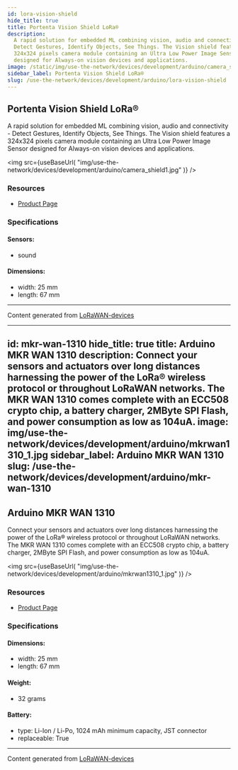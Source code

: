 ```yaml
---
id: lora-vision-shield
hide_title: true
title: Portenta Vision Shield LoRa®
description:
  A rapid solution for embedded ML combining vision, audio and connectivity -
  Detect Gestures, Identify Objects, See Things. The Vision shield features a
  324x324 pixels camera module containing an Ultra Low Power Image Sensor
  designed for Always-on vision devices and applications.
image: /static/img/use-the-network/devices/development/arduino/camera_shield1.jpg
sidebar_label: Portenta Vision Shield LoRa®
slug: /use-the-network/devices/development/arduino/lora-vision-shield
---
```



## Portenta Vision Shield LoRa®

A rapid solution for embedded ML combining vision, audio and connectivity -
Detect Gestures, Identify Objects, See Things. The Vision shield features a
324x324 pixels camera module containing an Ultra Low Power Image Sensor designed
for Always-on vision devices and applications.

<img
  src={useBaseUrl(
    "img/use-the-network/devices/development/arduino/camera_shield1.jpg"
  )}
/>

### Resources

- [Product Page](https://store.arduino.cc/portenta-vision-shield)

### Specifications

#### Sensors:

- sound

#### Dimensions:

- width: 25 mm
- length: 67 mm

---

Content generated from
[LoRaWAN-devices](https://github.com/TheThingsNetwork/lorawan-devices)





---
id: mkr-wan-1310
hide_title: true
title: Arduino MKR WAN 1310
description:
  Connect your sensors and actuators over long distances harnessing the power of
  the LoRa® wireless protocol or throughout LoRaWAN networks. The MKR WAN 1310
  comes complete with an ECC508 crypto chip, a battery charger, 2MByte SPI
  Flash, and power consumption as low as 104uA.
image: img/use-the-network/devices/development/arduino/mkrwan1310_1.jpg
sidebar_label: Arduino MKR WAN 1310
slug: /use-the-network/devices/development/arduino/mkr-wan-1310
---


## Arduino MKR WAN 1310

Connect your sensors and actuators over long distances harnessing the power of
the LoRa® wireless protocol or throughout LoRaWAN networks. The MKR WAN 1310
comes complete with an ECC508 crypto chip, a battery charger, 2MByte SPI Flash,
and power consumption as low as 104uA.

<img
  src={useBaseUrl(
    "img/use-the-network/devices/development/arduino/mkrwan1310_1.jpg"
  )}
/>

### Resources

- [Product Page](https://store.arduino.cc/mkr-wan-1310)

### Specifications

#### Dimensions:

- width: 25 mm
- length: 67 mm

#### Weight:

- 32 grams

#### Battery:

- type: Li-Ion / Li-Po, 1024 mAh minimum capacity, JST connector
- replaceable: True

---

Content generated from
[LoRaWAN-devices](https://github.com/TheThingsNetwork/lorawan-devices)
